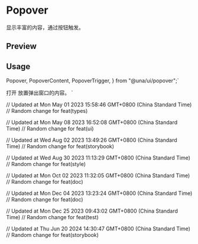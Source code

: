 

<Meta of={PopoverStories} />

<RadixPrimitiveDocsButton name='popover' />

# Popover

显示丰富的内容，通过按钮触发。

## Preview

<Canvas of={PopoverStories.Example} />

## Usage

  Popover,
  PopoverContent,
  PopoverTrigger,
} from "@una/ui/popover";`

  <PopoverTrigger>打开</PopoverTrigger>
  <PopoverContent>放置弹出窗口的内容。</PopoverContent>
</Popover>`

<Source code={importCode} language='ts' dark />
<Source code={usageCode} language='tsx' dark />

// Updated at Mon May 01 2023 15:58:46 GMT+0800 (China Standard Time)
// Random change for feat(types)

// Updated at Mon May 08 2023 16:52:08 GMT+0800 (China Standard Time)
// Random change for feat(ui)

// Updated at Wed Aug 02 2023 13:49:26 GMT+0800 (China Standard Time)
// Random change for feat(storybook)

// Updated at Wed Aug 30 2023 11:13:29 GMT+0800 (China Standard Time)
// Random change for feat(style)

// Updated at Mon Oct 02 2023 11:32:05 GMT+0800 (China Standard Time)
// Random change for feat(doc)

// Updated at Mon Dec 04 2023 13:23:24 GMT+0800 (China Standard Time)
// Random change for feat(doc)

// Updated at Mon Dec 25 2023 09:43:02 GMT+0800 (China Standard Time)
// Random change for feat(test)

// Updated at Thu Jun 20 2024 14:30:47 GMT+0800 (China Standard Time)
// Random change for feat(storybook)
